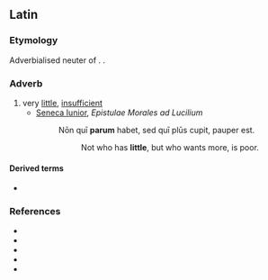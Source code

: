 ==Latin==

===Etymology===
Adverbialised neuter of {{m|la|parvus}}. {{doublet|la|parvum}}.

===Adverb===
{{head|la|adverb|comparative|minus|superlative|minime}}

# very [[little]], [[insufficient]]
#* [[w:Seneca_the_Younger|Seneca Iunior]], ''Epistulae Morales ad Lucilium''
#*: Nōn quī '''parum''' habet, sed quī plūs cupit, pauper est.
#*:: Not who has '''little''', but who wants more, is poor.

====Derived terms====
* {{l|la|parumper}}

===References===
* {{R:L&S}}
* {{R:Elementary Lewis}}
* {{R:du Cange}}
* {{R:Gaffiot}}
* {{R:M&A}}